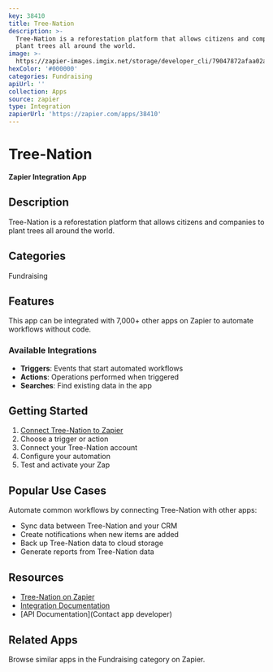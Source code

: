 ```yaml
---
key: 38410
title: Tree-Nation
description: >-
  Tree-Nation is a reforestation platform that allows citizens and companies to
  plant trees all around the world.
image: >-
  https://zapier-images.imgix.net/storage/developer_cli/79047872afaa02ac04ab054dd32bec7e_2.jpg?auto=format%2Ccompress&ixlib=python-3.0.0&q=50
hexColor: '#000000'
categories: Fundraising
apiUrl: ''
collection: Apps
source: zapier
type: Integration
zapierUrl: 'https://zapier.com/apps/38410'
---
```

# Tree-Nation

**Zapier Integration App**

## Description

Tree-Nation is a reforestation platform that allows citizens and companies to plant trees all around the world.

## Categories

Fundraising

## Features

This app can be integrated with 7,000+ other apps on Zapier to automate workflows without code.

### Available Integrations

- **Triggers**: Events that start automated workflows
- **Actions**: Operations performed when triggered
- **Searches**: Find existing data in the app

## Getting Started

1. [Connect Tree-Nation to Zapier](https://zapier.com/apps/38410)
2. Choose a trigger or action
3. Connect your Tree-Nation account
4. Configure your automation
5. Test and activate your Zap

## Popular Use Cases

Automate common workflows by connecting Tree-Nation with other apps:

- Sync data between Tree-Nation and your CRM
- Create notifications when new items are added
- Back up Tree-Nation data to cloud storage
- Generate reports from Tree-Nation data

## Resources

- [Tree-Nation on Zapier](https://zapier.com/apps/38410)
- [Integration Documentation](https://zapier.com/apps/38410/integrations)
- [API Documentation](Contact app developer)

## Related Apps

Browse similar apps in the Fundraising category on Zapier.
